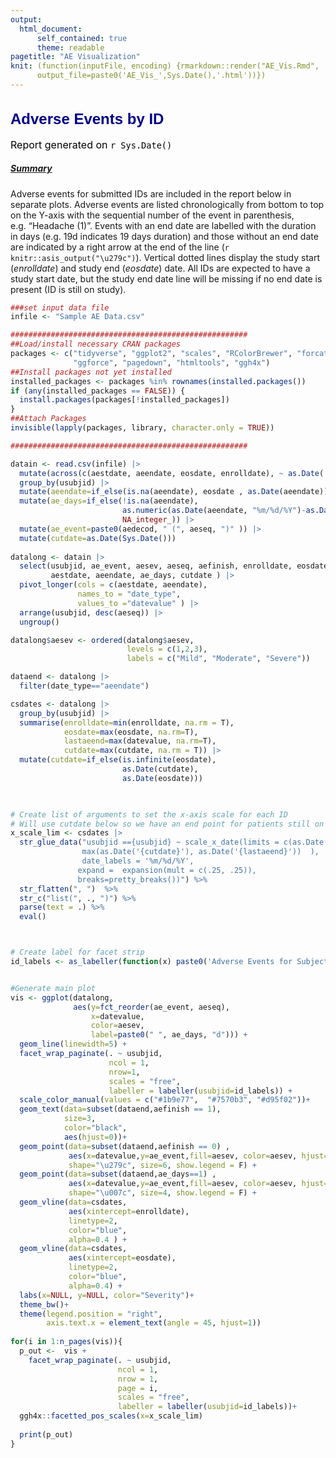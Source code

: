 ```yaml
---
output:
  html_document:
      self_contained: true
      theme: readable
pagetitle: "AE Visualization"
knit: (function(inputFile, encoding) {rmarkdown::render("AE_Vis.Rmd",
      output_file=paste0('AE_Vis_',Sys.Date(),'.html'))})
---
```


<style type="text/css">

h1 {
  font-size: 24px;
  color: DarkBlue;
  text-align: left;
     font-family:  'Source Sans Pro', sans-serif;
}

</style>

# <b>Adverse Events by ID </b>
<p style="text-align:left; color:black; font-size:16px;">Report generated on `r Sys.Date()`</p>

##### <b><u>Summary</b></u>
Adverse events for submitted IDs are included in the report below in separate plots. Adverse events are listed chronologically from bottom to top on the Y-axis with the sequential number of the event in parenthesis, e.g. "Headache (1)". Events with an end date are labelled with the duration in days (e.g. 19d indicates 19 days duration) and those without an end date are indicated by a right arrow at the end of the line (`r knitr::asis_output("\u279c")`). Vertical dotted lines display the study start (*enrolldate*) and study end (*eosdate*) date. All IDs are expected to have a study start date, but the study end date line will be missing if no end date is present (ID is still on study).
\

```r

###set input data file
infile <- "Sample AE Data.csv"

#####################################################
##Load/install necessary CRAN packages
packages <- c("tidyverse", "ggplot2", "scales", "RColorBrewer", "forcats", 
              "ggforce", "pagedown", "htmltools", "ggh4x")
##Install packages not yet installed
installed_packages <- packages %in% rownames(installed.packages())
if (any(installed_packages == FALSE)) {
  install.packages(packages[!installed_packages])
}
##Attach Packages
invisible(lapply(packages, library, character.only = TRUE))

#####################################################

```

```r

datain <- read.csv(infile) |> 
  mutate(across(c(aestdate, aeendate, eosdate, enrolldate), ~ as.Date(.x, "%m/%d/%Y" ))) |> 
  group_by(usubjid) |> 
  mutate(aeendate=if_else(is.na(aeendate), eosdate , as.Date(aeendate))) |> 
  mutate(ae_days=if_else(!is.na(aeendate), 
                         as.numeric(as.Date(aeendate, "%m/%d/%Y")-as.Date(aestdate, "%m/%d/%Y"))+1, 
                         NA_integer_)) |> 
  mutate(ae_event=paste0(aedecod, " (", aeseq, ")" )) |> 
  mutate(cutdate=as.Date(Sys.Date()))
  
datalong <- datain |> 
  select(usubjid, ae_event, aesev, aeseq, aefinish, enrolldate, eosdate, 
         aestdate, aeendate, ae_days, cutdate ) |>
  pivot_longer(cols = c(aestdate, aeendate), 
               names_to = "date_type", 
               values_to ="datevalue" ) |> 
  arrange(usubjid, desc(aeseq)) |> 
  ungroup()

datalong$aesev <- ordered(datalong$aesev,
                          levels = c(1,2,3),
                          labels = c("Mild", "Moderate", "Severe"))

dataend <- datalong |> 
  filter(date_type=="aeendate")

csdates <- datalong |> 
  group_by(usubjid) |> 
  summarise(enrolldate=min(enrolldate, na.rm = T), 
            eosdate=max(eosdate, na.rm=T), 
            lastaeend=max(datevalue, na.rm=T),
            cutdate=max(cutdate, na.rm = T)) |> 
  mutate(cutdate=if_else(is.infinite(eosdate), 
                         as.Date(cutdate), 
                         as.Date(eosdate)))
  


# Create list of arguments to set the x-axis scale for each ID
# Will use cutdate below so we have an end point for patients still on study
x_scale_lim <- csdates |>
  str_glue_data("usubjid =={usubjid} ~ scale_x_date(limits = c(as.Date('{enrolldate}'),
                max(as.Date('{cutdate}'), as.Date('{lastaeend}'))  ),
                date_labels = '%m/%d/%Y',
               expand =  expansion(mult = c(.25, .25)),
               breaks=pretty_breaks())") %>% 
  str_flatten(", ")  %>% 
  str_c("list(", ., ")") %>% 
  parse(text = .) %>% 
  eval()



# Create label for facet strip
id_labels <- as_labeller(function(x) paste0('Adverse Events for Subject ID = ', x ))


#Generate main plot
vis <- ggplot(datalong, 
              aes(y=fct_reorder(ae_event, aeseq),  
                  x=datevalue, 
                  color=aesev, 
                  label=paste0(" ", ae_days, "d"))) +
  geom_line(linewidth=5) +
  facet_wrap_paginate(. ~ usubjid, 
                      ncol = 1, 
                      nrow=1, 
                      scales = "free", 
                      labeller = labeller(usubjid=id_labels)) + 
  scale_color_manual(values = c("#1b9e77",  "#7570b3", "#d95f02"))+
  geom_text(data=subset(dataend,aefinish == 1), 
            size=3, 
            color="black",  
            aes(hjust=0))+
  geom_point(data=subset(dataend,aefinish == 0) , 
             aes(x=datevalue,y=ae_event,fill=aesev, color=aesev, hjust=0, vjust=0),
             shape="\u279c", size=6, show.legend = F) +
  geom_point(data=subset(dataend,ae_days==1) , 
             aes(x=datevalue,y=ae_event,fill=aesev, color=aesev, hjust=0, vjust=0),
             shape="\u007c", size=4, show.legend = F) +
  geom_vline(data=csdates, 
             aes(xintercept=enrolldate), 
             linetype=2, 
             color="blue", 
             alpha=0.4 ) +
  geom_vline(data=csdates, 
             aes(xintercept=eosdate), 
             linetype=2, 
             color="blue", 
             alpha=0.4) +
  labs(x=NULL, y=NULL, color="Severity")+
  theme_bw()+
  theme(legend.position = "right", 
        axis.text.x = element_text(angle = 45, hjust=1))
   
for(i in 1:n_pages(vis)){
  p_out <-  vis + 
    facet_wrap_paginate(. ~ usubjid, 
                        ncol = 1, 
                        nrow = 1, 
                        page = i, 
                        scales = "free", 
                        labeller = labeller(usubjid=id_labels))+
  ggh4x::facetted_pos_scales(x=x_scale_lim)
  
  print(p_out)
}



```




